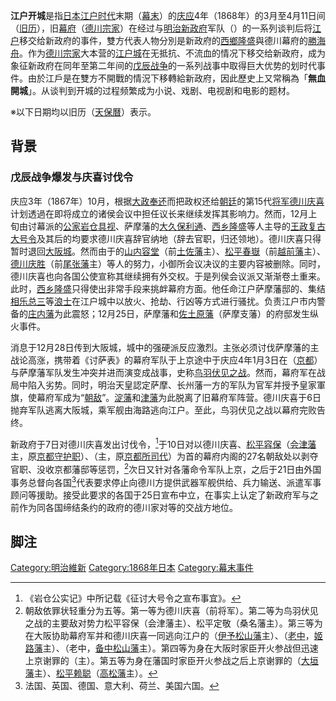 {{Expand|time=2015-03-27T17:47:41+00:00}}
{{japanese
|japanese=江戸開城<br/>無血開城
|kana=えどかいじょう<br/>むけつかいじょう
|romaji=Edo kaijō<br/>Muketsu kaijō
}}

'''江户开城'''是指[[日本|日本]][[江户时代|江户时代]]末期（[[幕末|幕末]]）的[[庆应|庆应]]4年（1868年）的3月至4月11日间（[[天保曆|旧历]]），旧[[江戸幕府|幕府]]（[[德川将军家|德川宗家]]）在经过与[[明治新政府|明治新政府]]军队（{{link-ja|東征大總督|東征大総督|东征大总督府}}）的一系列谈判后将[[江户|江户]]移交给新政府的事件，雙方代表人物分別是新政府的[[西鄉隆盛|西鄉隆盛]]與德川幕府的[[勝海舟|勝海舟]]。作为[[德川宗家|德川宗家]]大本营的[[江户城|江户城]]在无抵抗、不流血的情况下移交给新政府，成为象征新政府在同年至第二年间的[[戊辰战争|戊辰战争]]的一系列战事中取得巨大优势的划时代事件。由於江戶是在雙方不開戰的情況下移轉給新政府，因此歷史上又常稱為「'''無血開城'''」。从谈判到开城的过程频繁成为小说、戏剧、电视剧和电影的题材。

※以下日期均以旧历（[[天保曆|天保曆]]）表示。

==背景==
===戊辰战争爆发与庆喜讨伐令===
庆应3年（1867年）10月，根据[[大政奉还|大政奉还]]而把政权还给[[朝廷|朝廷]]的第15代[[征夷大将军|将军]][[德川庆喜|德川庆喜]]计划透過在即将成立的诸侯会议中担任议长来继续发挥其影响力。然而，12月上旬由讨幕派的[[公家|公家]][[岩仓具视|岩仓具视]]、萨摩藩的[[大久保利通|大久保利通]]、[[西乡隆盛|西乡隆盛]]等人主导的[[王政复古大号令|王政复古大号令]]及其后的{{tsl|ja|小御所会議|小御所会议}}均要求德川庆喜辞官纳地（辞去官职，归还领地）。德川庆喜只得暂时退回[[大阪城|大阪城]]。然而由于{{tsl|ja|公議政体論|公议政体派}}的[[山内容堂|山内容堂]]（前[[土佐藩|土佐藩]]主）、[[松平春嶽|松平春嶽]]（前[[越前藩|越前藩]]主）、[[德川庆胜|德川庆胜]]（前[[尾张藩|尾张藩]]主）等人的努力，小御所会议决议的主要内容被删除。同时，德川庆喜也向各国公使宣称其继续拥有外交权。于是列侯会议派又渐渐卷土重来。此时，[[西乡隆盛|西乡隆盛]]只得使出非常手段来挑衅幕府方面。他任命江户萨摩藩邸的{{tsl|ja|益満休之助|益满休之助}}、{{tsl|ja|伊牟田尚平|伊牟田尚平}}集结[[相乐总三|相乐总三]]等[[浪人|浪士]]在江户城中以放火、抢劫、行凶等方式进行骚扰。负责江户市内警备的[[庄內藩|庄内藩]]为此震怒；12月25日，萨摩藩和[[薩摩藩|佐土原藩]]（萨摩支藩）的府邸发生纵火事件。

消息于12月28日传到大阪城，城中的强硬派反应激烈。主张必须讨伐萨摩藩的主战论高涨，携带着《讨萨表》的幕府军队于上京途中于庆应4年1月3日在{{tsl|ja|鳥羽 (洛外)||鸟羽}}（[[京都|京都]]）与萨摩藩军队发生冲突并进而演变成战事，史称[[鸟羽伏见之战|鸟羽伏见之战]]。然而，幕府军在战局中陷入劣势。同时，明治天皇認定萨摩、长州藩一方的军队为官军并授予皇家軍旗，使幕府军成为“[[朝敌|朝敌]]”。[[淀藩|淀藩]]和[[津藩|津藩]]为此脱离了旧幕府军阵营。德川庆喜于6日抛弃军队逃离大阪城，乘军舰{{tsl|ja|開陽丸|开阳丸}}由海路逃向江户。至此，鸟羽伏见之战以幕府完败告终。

新政府于7日对德川庆喜发出讨伐令，<ref>《岩仓公实记》中所记载《征讨大号令之宣布事宜》。</ref>于10日对以德川庆喜、[[松平容保|松平容保]]（[[会津藩|会津藩]]主，原[[京都守护职|京都守护职]]）、{{tsl|ja|松平定敬|松平定敬}}（{{tsl|ja|桑名藩|桑名藩}}主，原[[京都所司代|京都所司代]]）为首的幕府内阁的27名朝敌处以剥夺官职、没收京都藩邸等惩罚，<ref>朝敌依罪状轻重分为五等。第一等为德川庆喜（前将军）。第二等为鸟羽伏见之战的主要敌对势力松平容保（会津藩主）、松平定敬（桑名藩主）。第三等为在大阪协助幕府军并和德川庆喜一同逃向江户的{{tsl|ja|松平定昭|松平定昭}}（[[伊予松山藩|伊予松山藩]]主）、{{tsl|ja|酒井忠惇|酒井忠惇}}（[[老中|老中]]，[[姬路藩|姬路藩]]主）、{{tsl|ja|板倉勝静|板仓胜静}}（老中，[[备中松山藩|备中松山藩]]主）。第四等为身在大阪时家臣开火参战但迅速上京谢罪的{{tsl|ja|本庄宗武|本庄宗武}}（{{tsl|ja|宮津藩|宫津藩}}主）。第五等为身在藩国时家臣开火参战之后上京谢罪的{{tsl|ja|戸田氏共|户田氏共}}（[[大垣藩|大垣藩]]主）、[[松平賴聰|松平赖聪]]（[[高松藩|高松藩]]主）。</ref>次日又针对各藩命令军队上京，之后于21日由外国事务总督{{tsl|ja|東久世通禧|东久世通禧}}向各国<ref>法国、英国、德国、意大利、荷兰、美国六国。</ref>代表要求停止向德川方提供武器军舰供给、兵力输送、派遣军事顾问等援助。接受此要求的各国于25日宣布中立，在事实上认定了新政府军与之前作为同各国缔结条约的政府的德川家对等的交战方地位。

==脚注==
{{reflist}}

[[Category:明治維新|Category:明治維新]]
[[Category:1868年日本|Category:1868年日本]]
[[Category:幕末事件|Category:幕末事件]]